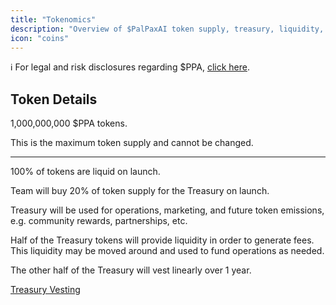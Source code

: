 ```yaml
---
title: "Tokenomics"
description: "Overview of $PalPaxAI token supply, treasury, liquidity, and vesting."
icon: "coins"
---
```


ℹ️ For legal and risk disclosures regarding \$PPA, [click here](./token-use-and-legal-disclaimer).

## Token Details

1,000,000,000 \$PPA tokens.

This is the maximum token supply and cannot be changed.

---

100% of tokens are liquid on launch.

Team will buy 20% of token supply for the Treasury on launch.

Treasury will be used for operations, marketing, and future token emissions, e.g. community rewards, partnerships, etc.

Half of the Treasury tokens will provide liquidity in order to generate fees. This liquidity may be moved around and used to fund operations as needed.

The other half of the Treasury will vest linearly over 1 year.

[Treasury Vesting](https://app.streamflow.finance/contract/solana/mainnet/2SrwBexGwCCA9Dc7GR8gTMJ4sJJdWe7RPF43ST4CbUvv)